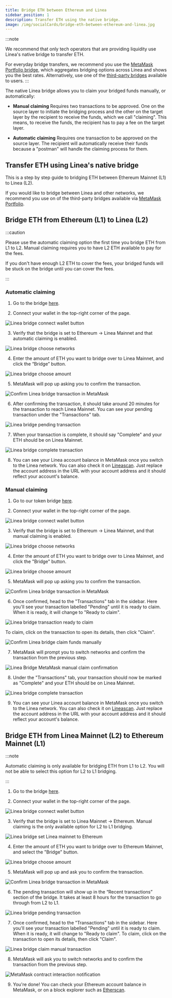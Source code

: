 ```yaml
---
title: Bridge ETH between Ethereum and Linea
sidebar_position: 1
description: Transfer ETH using the native bridge.
image: /img/socialCards/bridge-eth-between-ethereum-and-linea.jpg
---
```


:::note

We recommend that only tech operators that are providing liquidity use Linea's native bridge to 
transfer ETH.

For everyday bridge transfers, we recommend you use the
[MetaMask Portfolio bridge](https://portfolio.metamask.io/bridge), which aggregates bridging options
across Linea and shows you the best rates. Alternatively, use one of the
[third-party bridges](https://bridge.linea.build/) available to users.
:::

The native Linea bridge allows you to claim your bridged funds manually, or automatically:

- **Manual claiming** Requires two transactions to be approved. One on the source layer to initiate the
bridging process and the other on the target layer by the recipient to receive the funds, which we call
"claiming". This means, to receive the funds, the recipient has to pay a fee on the target layer.

- **Automatic claiming** Requires one transaction to be approved on the source layer. The recipient will
automatically receive their funds because a "postman" will handle the claiming process for them.

## Transfer ETH using Linea's native bridge

This is a step by step guide to bridging ETH between Ethereum Mainnet (L1) to Linea (L2).

If you would like to bridge between Linea and other networks, we recommend you use on of the
third-party bridges available via [MetaMask Portfolio](https://portfolio.metamask.io/bridge).

## Bridge ETH from Ethereum (L1) to Linea (L2)

:::caution

Please use the automatic claiming option the first time you bridge ETH from L1 to L2. Manual 
claiming requires you to have L2 ETH available to pay for the fees.

If you don't have enough L2 ETH to cover the fees, your bridged funds will be stuck on the bridge 
until you can cover the fees.

:::

### Automatic claiming

1. Go to the bridge [here](https://bridge.linea.build/).

2. Connect your wallet in the top-right corner of the page.

<div class="center-container">
  <div class="img-large">
    <img
      src="/img/article_images/Use_Linea/Bridge_your_tokens/How_to_bridge_ETH_between_Ethereum_and_Linea/Linea_Bridge_connect_wallet_button.png"
      alt="Linea bridge connect wallet button"
    />
  </div>
</div>

3. Verify that the bridge is set to Ethereum → Linea Mainnet and that automatic claiming is enabled.

<div class="center-container">
  <div class="img-medium">
    <img
      src="/img/article_images/Use_Linea/Bridge_your_tokens/How_to_bridge_ETH_between_Ethereum_and_Linea/Linea_Bridge_automatic_claim_set_eth_to_linea.png"
      alt="Linea bridge choose networks"
    />
  </div>
</div>

4. Enter the amount of ETH you want to bridge over to Linea Mainnet, and click the “Bridge” button.

<div class="center-container">
  <div class="img-medium">
    <img
      src="/img/article_images/Use_Linea/Bridge_your_tokens/How_to_bridge_ETH_between_Ethereum_and_Linea/Linea_Bridge_automatic_claim_eth_to_linea_amount.png"
      alt="Linea bridge choose amount"
    />
  </div>
</div>

5. MetaMask will pop up asking you to confirm the transaction.

<div class="center-container">
  <div class="img-small">
    <img
      src="/img/article_images/Use_Linea/Bridge_your_tokens/How_to_bridge_ETH_between_Ethereum_and_Linea/Linea_Bridge_eth_to_linea_confirm.png"
      alt="Confirm Linea bridge transaction in MetaMask"
    />
  </div>
</div>

6. After confirming the transaction, it should take around 20 minutes for the transaction to reach 
Linea Mainnet. You can see your pending transaction under the "Transactions" tab.

<div class="center-container">
  <div class="img-large">
    <img
      src="/img/article_images/Use_Linea/Bridge_your_tokens/How_to_bridge_ETH_between_Ethereum_and_Linea/Linea_Bridge_eth_to_linea_pending.png"
      alt="Linea bridge pending transaction"
    />
  </div>
</div>

7. When your transaction is complete, it should say "Complete" and your ETH should be on 
Linea Mainnet.

<div class="center-container">
  <div class="img-large">
    <img
      src="/img/article_images/Use_Linea/Bridge_your_tokens/How_to_bridge_ETH_between_Ethereum_and_Linea/Linea_Bridge_automatic_claim_eth_to_linea_completed.png"
      alt="Linea bridge complete transaction"
    />
  </div>
</div>

8. You can see your Linea account balance in MetaMask once you switch to the Linea network. You can 
also check it on [Lineascan](https://lineascan.build/address/0x331FB12C080F5b34F0E8812D44114D17398A016d). 
Just replace the account address in the URL with your account address and it should reflect your 
account's balance.

### Manual claiming

1. Go to our token bridge [here](https://bridge.linea.build/).

2. Connect your wallet in the top-right corner of the page.

<div class="center-container">
  <div class="img-large">
    <img
      src="/img/article_images/Use_Linea/Bridge_your_tokens/How_to_bridge_ETH_between_Ethereum_and_Linea/Linea_Bridge_connect_wallet_button.png"
      alt="Linea bridge connect wallet button"
    />
  </div>
</div>

3. Verify that the bridge is set to Ethereum → Linea Mainnet, and that manual claiming is enabled.

<div class="center-container">
  <div class="img-medium">
    <img
      src="/img/article_images/Use_Linea/Bridge_your_tokens/How_to_bridge_ETH_between_Ethereum_and_Linea/Linea_Bridge_manual_claim_set_eth_to_linea.png"
      alt="Linea bridge choose networks"
    />
  </div>
</div>

4. Enter the amount of ETH you want to bridge over to Linea Mainnet, and click the "Bridge" 
button.

<div class="center-container">
  <div class="img-medium">
    <img
      src="/img/article_images/Use_Linea/Bridge_your_tokens/How_to_bridge_ETH_between_Ethereum_and_Linea/Linea_Bridge_manual_claim_eth_to_linea_amount.png"
      alt="Linea bridge choose amount"
    />
  </div>
</div>

5. MetaMask will pop up asking you to confirm the transaction.

<div class="center-container">
  <div class="img-small">
    <img
      src="/img/article_images/Use_Linea/Bridge_your_tokens/How_to_bridge_ETH_between_Ethereum_and_Linea/Linea_Bridge_eth_to_linea_confirm.png"
      alt="Confirm Linea bridge transaction in MetaMask"
    />
  </div>
</div>

6. Once confirmed, head to the "Transactions" tab in the sidebar. Here you'll see your transaction 
labelled "Pending" until it is ready to claim. When it is ready, it will change to "Ready to claim".

<div class="center-container">
  <div class="img-large">
    <img
      src="/img/article_images/Use_Linea/Bridge_your_tokens/How_to_bridge_ETH_between_Ethereum_and_Linea/Linea_Bridge_eth_to_linea_ready_to_claim.png"
      alt="Linea bridge transaction ready to claim"
    />
  </div>
</div>

To claim, click on the transaction to open its details, then click "Claim". 

<div class="center-container">
  <div class="img-large">
    <img
      src="/img/article_images/Use_Linea/Bridge_your_tokens/How_to_bridge_ETH_between_Ethereum_and_Linea/Linea_Bridge_manual_claim_button.png"
      alt="Confirm Linea bridge claim funds manually"
    />
  </div>
</div>

7. MetaMask will prompt you to switch networks and confirm the transaction from the previous step.

<div class="center-container">
  <div class="img-small">
    <img
      src="/img/article_images/Use_Linea/Bridge_your_tokens/How_to_bridge_ETH_between_Ethereum_and_Linea/Linea_Bridge_manual_claim_confirm.png"
      alt="Linea Bridge MetaMask manual claim confirmation"
    />
  </div>
</div>

8. Under the "Transactions" tab, your transaction should now be marked as "Complete" and your ETH 
should be on Linea Mainnet. 

<div class="center-container">
  <div class="img-large">
    <img
      src="/img/article_images/Use_Linea/Bridge_your_tokens/How_to_bridge_ETH_between_Ethereum_and_Linea/Linea_Bridge_automatic_claim_eth_to_linea_completed.png"
      alt="Linea bridge complete transaction"
    />
  </div>
</div>

9. You can see your Linea account balance in MetaMask once you switch to the Linea network. You can 
also check it on [Lineascan](https://lineascan.build/address/0x331FB12C080F5b34F0E8812D44114D17398A016d). 
Just replace the account address in the URL with your account address and it should reflect your 
account's balance.

## Bridge ETH from Linea Mainnet (L2) to Ethereum Mainnet (L1)

:::note

Automatic claiming is only available for bridging ETH from L1 to L2. You will not be able to select 
this option for L2 to L1 bridging.

:::

1. Go to the bridge [here](https://bridge.linea.build/).

2. Connect your wallet in the top-right corner of the page.

<div class="center-container">
  <div class="img-large">
    <img
      src="/img/article_images/Use_Linea/Bridge_your_tokens/How_to_bridge_ETH_between_Ethereum_and_Linea/Linea_Bridge_connect_wallet_button.png"
      alt="Linea bridge connect wallet button"
    />
  </div>
</div>

3. Verify that the bridge is set to Linea Mainnet -> Ethereum. Manual claiming is the only available 
option for L2 to L1 bridging.

<div class="center-container">
  <div class="img-medium">
    <img
      src="/img/article_images/Use_Linea/Bridge_your_tokens/How_to_bridge_ETH_between_Ethereum_and_Linea/Linea_Bridge_set_linea_to_eth.png"
      alt="Linea bridge set Linea mainnet to Ethereum"
    />
  </div>
</div>

4. Enter the amount of ETH you want to bridge over to Ethereum Mainnet, and select the "Bridge" 
button.

<div class="center-container">
  <div class="img-medium">
    <img
      src="/img/article_images/Use_Linea/Bridge_your_tokens/How_to_bridge_ETH_between_Ethereum_and_Linea/Linea_Bridge_linea_to_eth_amount.png"
      alt="Linea bridge choose amount"
    />
  </div>
</div>

5. MetaMask will pop up and ask you to confirm the transaction.

<div class="center-container">
  <div class="img-small">
    <img
      src="/img/article_images/Use_Linea/Bridge_your_tokens/How_to_bridge_ETH_between_Ethereum_and_Linea/Linea_Bridge_linea_to_eth_confirm.png"
      alt="Confirm Linea bridge transaction in MetaMask"
    />
  </div>
</div>

6. The pending transaction will show up in the “Recent transactions” section of the bridge. It takes 
at least 8 hours for the transaction to go through from L2 to L1.

<div class="center-container">
  <div class="img-large">
    <img
      src="/img/article_images/Use_Linea/Bridge_your_tokens/How_to_bridge_ETH_between_Ethereum_and_Linea/Linea_Bridge_linea_to_eth_pending.png"
      alt="Linea bridge pending transaction"
    />
  </div>
</div>

7. Once confirmed, head to the "Transactions" tab in the sidebar. Here you'll see your transaction 
labelled "Pending" until it is ready to claim. When it is ready, it will change to "Ready to claim". 
To claim, click on the transaction to open its details, then click "Claim". 

<div class="center-container">
  <div class="img-large">
    <img
      src="/img/article_images/Use_Linea/Bridge_your_tokens/How_to_bridge_ETH_between_Ethereum_and_Linea/Linea_Bridge_linea_to_eth_manual_claim_button.png"
      alt="Linea bridge claim manual transaction"
    />
  </div>
</div>

8. MetaMask will ask you to switch networks and to confirm the transaction from the previous step.

<div class="center-container">
  <div class="img-small">
    <img
      src="/img/article_images/Use_Linea/Bridge_your_tokens/How_to_bridge_ETH_between_Ethereum_and_Linea/Linea_Bridge_linea_to_eth_manual_claim_confirm.png"
      alt="MetaMask contract interaction notification"
    />
  </div>
</div>

9. You're done! You can check your Ethereum account balance in MetaMask, or on a block explorer such as [Etherscan](https://etherscan.io/).
